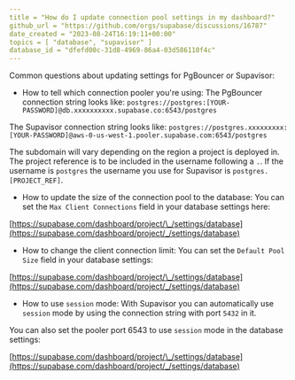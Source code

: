 ```yaml
---
title = "How do I update connection pool settings in my dashboard?"
github_url = "https://github.com/orgs/supabase/discussions/16787"
date_created = "2023-08-24T16:19:11+00:00"
topics = [ "database", "supavisor" ]
database_id = "dfefd00c-31d8-4969-86a4-03d586110f4c"
---
```


Common questions about updating settings for PgBouncer or Supavisor:

- How to tell which connection pooler you're using:
  The PgBouncer connection string looks like: `postgres://postgres:[YOUR-PASSWORD]@db.xxxxxxxxxx.supabase.co:6543/postgres`

The Supavisor connection string looks like: `postgres://postgres.xxxxxxxxx:[YOUR-PASSWORD]@aws-0-us-west-1.pooler.supabase.com:6543/postgres`

The subdomain will vary depending on the region a project is deployed in. The project reference is to be included in the username following a `.`. If the username is `postgres` the username you use for Supavisor is `postgres.[PROJECT_REF]`.

- How to update the size of the connection pool to the database:
  You can set the `Max Client Connections` field in your database settings here:

[https://supabase.com/dashboard/project/\_/settings/database](https://supabase.com/dashboard/project/_/settings/database)

- How to change the client connection limit:
  You can set the `Default Pool Size` field in your database settings:

[https://supabase.com/dashboard/project/\_/settings/database](https://supabase.com/dashboard/project/_/settings/database)

- How to use `session` mode:
  With Supavisor you can automatically use `session` mode by using the connection string with port `5432` in it.

You can also set the pooler port 6543 to use `session` mode in the database settings:

[https://supabase.com/dashboard/project/\_/settings/database](https://supabase.com/dashboard/project/_/settings/database)
